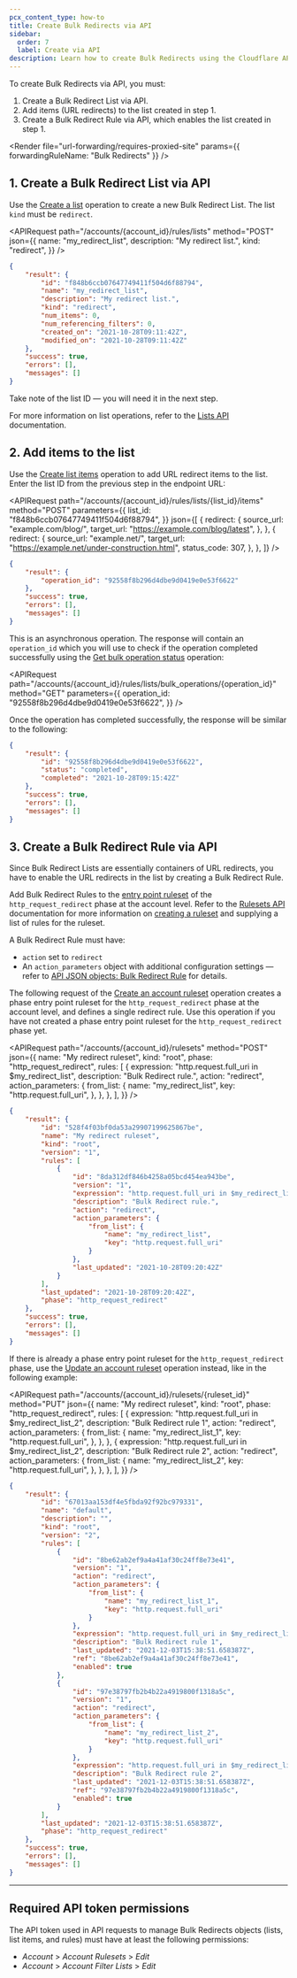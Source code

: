 ```yaml
---
pcx_content_type: how-to
title: Create Bulk Redirects via API
sidebar:
  order: 7
  label: Create via API
description: Learn how to create Bulk Redirects using the Cloudflare API.
---
```



To create Bulk Redirects via API, you must:

1. Create a Bulk Redirect List via API.
2. Add items (URL redirects) to the list created in step 1.
3. Create a Bulk Redirect Rule via API, which enables the list created in step 1.

<Render
	file="url-forwarding/requires-proxied-site"
	params={{ forwardingRuleName: "Bulk Redirects" }}
/>

## 1. Create a Bulk Redirect List via API

Use the [Create a list](/api/resources/rules/subresources/lists/methods/create/) operation to create a new Bulk Redirect List. The list `kind` must be `redirect`.

<APIRequest
	path="/accounts/{account_id}/rules/lists"
	method="POST"
	json={{
		name: "my_redirect_list",
		description: "My redirect list.",
		kind: "redirect",
	}}
/>

```json output {3}
{
	"result": {
		"id": "f848b6ccb07647749411f504d6f88794",
		"name": "my_redirect_list",
		"description": "My redirect list.",
		"kind": "redirect",
		"num_items": 0,
		"num_referencing_filters": 0,
		"created_on": "2021-10-28T09:11:42Z",
		"modified_on": "2021-10-28T09:11:42Z"
	},
	"success": true,
	"errors": [],
	"messages": []
}
```

Take note of the list ID — you will need it in the next step.

For more information on list operations, refer to the [Lists API](/waf/tools/lists/lists-api/) documentation.

## 2. Add items to the list

Use the [Create list items](/api/resources/rules/subresources/lists/subresources/items/methods/create/) operation to add URL redirect items to the list. Enter the list ID from the previous step in the endpoint URL:

<APIRequest
	path="/accounts/{account_id}/rules/lists/{list_id}/items"
	method="POST"
	parameters={{
		list_id: "f848b6ccb07647749411f504d6f88794",
	}}
	json={[
		{
			redirect: {
				source_url: "example.com/blog/",
				target_url: "https://example.com/blog/latest",
			},
		},
		{
			redirect: {
				source_url: "example.net/",
				target_url: "https://example.net/under-construction.html",
				status_code: 307,
			},
		},
	]}
/>

```json output
{
	"result": {
		"operation_id": "92558f8b296d4dbe9d0419e0e53f6622"
	},
	"success": true,
	"errors": [],
	"messages": []
}
```

This is an asynchronous operation. The response will contain an `operation_id` which you will use to check if the operation completed successfully using the [Get bulk operation status](/api/resources/rules/subresources/lists/subresources/bulk_operations/methods/get/) operation:

<APIRequest
	path="/accounts/{account_id}/rules/lists/bulk_operations/{operation_id}"
	method="GET"
	parameters={{
		operation_id: "92558f8b296d4dbe9d0419e0e53f6622",
	}}
/>

Once the operation has completed successfully, the response will be similar to the following:

```json title="Response"
{
	"result": {
		"id": "92558f8b296d4dbe9d0419e0e53f6622",
		"status": "completed",
		"completed": "2021-10-28T09:15:42Z"
	},
	"success": true,
	"errors": [],
	"messages": []
}
```

## 3. Create a Bulk Redirect Rule via API

Since Bulk Redirect Lists are essentially containers of URL redirects, you have to enable the URL redirects in the list by creating a Bulk Redirect Rule.

Add Bulk Redirect Rules to the [entry point ruleset](/ruleset-engine/about/rulesets/#entry-point-ruleset) of the `http_request_redirect` phase at the account level. Refer to the [Rulesets API](/ruleset-engine/rulesets-api/) documentation for more information on [creating a ruleset](/ruleset-engine/rulesets-api/create/) and supplying a list of rules for the ruleset.

A Bulk Redirect Rule must have:

- `action` set to `redirect`
- An `action_parameters` object with additional configuration settings — refer to [API JSON objects: Bulk Redirect Rule](/rules/url-forwarding/bulk-redirects/reference/json-objects/#bulk-redirect-rule) for details.

The following request of the [Create an account ruleset](/api/resources/rulesets/methods/create/) operation creates a phase entry point ruleset for the `http_request_redirect` phase at the account level, and defines a single redirect rule. Use this operation if you have not created a phase entry point ruleset for the `http_request_redirect` phase yet.

<APIRequest
	path="/accounts/{account_id}/rulesets"
	method="POST"
	json={{
		name: "My redirect ruleset",
		kind: "root",
		phase: "http_request_redirect",
		rules: [
			{
				expression: "http.request.full_uri in $my_redirect_list",
				description: "Bulk Redirect rule.",
				action: "redirect",
				action_parameters: {
					from_list: {
						name: "my_redirect_list",
						key: "http.request.full_uri",
					},
				},
			},
		],
	}}
/>

```json output
{
	"result": {
		"id": "528f4f03bf0da53a29907199625867be",
		"name": "My redirect ruleset",
		"kind": "root",
		"version": "1",
		"rules": [
			{
				"id": "8da312df846b4258a05bcd454ea943be",
				"version": "1",
				"expression": "http.request.full_uri in $my_redirect_list",
				"description": "Bulk Redirect rule.",
				"action": "redirect",
				"action_parameters": {
					"from_list": {
						"name": "my_redirect_list",
						"key": "http.request.full_uri"
					}
				},
				"last_updated": "2021-10-28T09:20:42Z"
			}
		],
		"last_updated": "2021-10-28T09:20:42Z",
		"phase": "http_request_redirect"
	},
	"success": true,
	"errors": [],
	"messages": []
}
```

If there is already a phase entry point ruleset for the `http_request_redirect` phase, use the [Update an account ruleset](/api/resources/rulesets/methods/update/) operation instead, like in the following example:

<APIRequest
	path="/accounts/{account_id}/rulesets/{ruleset_id}"
	method="PUT"
	json={{
		name: "My redirect ruleset",
		kind: "root",
		phase: "http_request_redirect",
		rules: [
			{
				expression: "http.request.full_uri in $my_redirect_list_2",
				description: "Bulk Redirect rule 1",
				action: "redirect",
				action_parameters: {
					from_list: {
						name: "my_redirect_list_1",
						key: "http.request.full_uri",
					},
				},
			},
			{
				expression: "http.request.full_uri in $my_redirect_list_2",
				description: "Bulk Redirect rule 2",
				action: "redirect",
				action_parameters: {
					from_list: {
						name: "my_redirect_list_2",
						key: "http.request.full_uri",
					},
				},
			},
		],
	}}
/>

```json output
{
	"result": {
		"id": "67013aa153df4e5fbda92f92bc979331",
		"name": "default",
		"description": "",
		"kind": "root",
		"version": "2",
		"rules": [
			{
				"id": "8be62ab2ef9a4a41af30c24ff8e73e41",
				"version": "1",
				"action": "redirect",
				"action_parameters": {
					"from_list": {
						"name": "my_redirect_list_1",
						"key": "http.request.full_uri"
					}
				},
				"expression": "http.request.full_uri in $my_redirect_list_1",
				"description": "Bulk Redirect rule 1",
				"last_updated": "2021-12-03T15:38:51.658387Z",
				"ref": "8be62ab2ef9a4a41af30c24ff8e73e41",
				"enabled": true
			},
			{
				"id": "97e38797fb2b4b22a4919800f1318a5c",
				"version": "1",
				"action": "redirect",
				"action_parameters": {
					"from_list": {
						"name": "my_redirect_list_2",
						"key": "http.request.full_uri"
					}
				},
				"expression": "http.request.full_uri in $my_redirect_list_2",
				"description": "Bulk Redirect rule 2",
				"last_updated": "2021-12-03T15:38:51.658387Z",
				"ref": "97e38797fb2b4b22a4919800f1318a5c",
				"enabled": true
			}
		],
		"last_updated": "2021-12-03T15:38:51.658387Z",
		"phase": "http_request_redirect"
	},
	"success": true,
	"errors": [],
	"messages": []
}
```

---

## Required API token permissions

The API token used in API requests to manage Bulk Redirects objects (lists, list items, and rules) must have at least the following permissions:

- _Account_ > _Account Rulesets_ > _Edit_
- _Account_ > _Account Filter Lists_ > _Edit_
